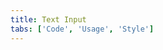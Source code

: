 ```yaml
---
title: Text Input
tabs: ['Code', 'Usage', 'Style']
---
```


<ComponentCode
  name="Text Input"
  component="text-input"
  variation="text-input"
  experimental
  hasReactVersion
/>

<ComponentCode
  name="Text Area"
  component="text-area"
  variation="text-area"
  experimental
  hasReactVersion
/>

<ComponentDocs component="text-input" experimental />
